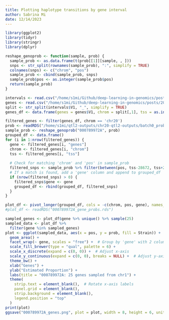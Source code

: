 ```yaml
---
title: Plotting haplotype transitions by gene interval
author: Sabrina Mi
date: 12/14/2023
---
```


```r
library(ggplot2)
library(tidyr)
library(stringr)
library(dplyr)
```

```r
reshape_genoprob <- function(sample, prob) {
  sample_prob <- as.data.frame(t(prob[[1]][sample, , ]))
  snps <- str_split(rownames(sample_prob), ":", simplify = TRUE)
  colnames(snps) <- c("chrom", "pos")
  sample_prob <- cbind(sample_prob, snps)
  sample_prob$pos <- as.integer(sample_prob$pos)
  return(sample_prob)
}

```

```r
intervals <- read.csv("/home/s1mi/Github/deep-learning-in-genomics/posts/2023-11-07-HS-founder-epigenomes/metadata/intervals.txt", header=FALSE)
genes <- read.csv("/home/s1mi/Github/deep-learning-in-genomics/posts/2023-11-07-HS-founder-epigenomes/Br_expressed_genes.txt", header=FALSE)
split <- str_split(intervals$V1, "_", simplify = TRUE)
genes_df <- data.frame(genes = genes$V1, chrom = split[,1], tss = as.integer(split[,2]))
```

```r
filtered_genes <- filter(genes_df, chrom == 'chr20')
prob <- readRDS("/home/s1mi/qtl2-outputs/chr20-qtl2-outputs/batch0_prob.rds")
sample_prob <- reshape_genoprob("000789972A", prob)
grouped_df <- data.frame()
for (i in 1:nrow(filtered_genes)) {
  gene <- filtered_genes[i, "genes"]
  chrom <- filtered_genes[i, "chrom"]
  tss <- filtered_genes[i, "tss"]
  
  # Check for matching 'chrom' and 'pos' in sample_prob
  filtered_snps <- sample_prob %>% filter(between(pos, tss-28672, tss+28672))
  # If a match is found, add a 'gene' column and append to grouped_df
  if (nrow(filtered_snps) > 0) {
    filtered_snps$gene <- gene
    grouped_df <- rbind(grouped_df, filtered_snps)
  }
}

```

```r
plot_df <- pivot_longer(grouped_df, cols = -c(chrom, pos, gene), names_to = "Strain", values_to = "prob")
#plot_df <- readRDS("000789972A_gene_probs.rds")
```


```r
sampled_genes <- plot_df$gene %>% unique() %>% sample(25)
sampled_data <- plot_df %>%
  filter(gene %in% sampled_genes)
plot <- ggplot(sampled_data, aes(x = pos, y = prob, fill = Strain)) +
  geom_area() +
  facet_wrap(~ gene, scales = "free") +  # Group by 'gene' with 2 columns
  scale_fill_brewer(type = "qual", palette = 6) +
  scale_x_discrete(expand = c(0, 0)) +  # Adjust x-axis
  scale_y_continuous(expand = c(0, 0), breaks = NULL) +  # Adjust y-axis
  theme_bw() +
  xlab("Genes") +
  ylab("Estimated Proportion") +
  labs(title = "000789972A: 25 genes sampled from chr1") +
  theme(
    strip.text = element_blank(),  # Rotate x-axis labels
    panel.grid = element_blank(),
    strip.background = element_blank(),
    legend.position = "top"
  ) 
print(plot)
ggsave("000789972A_genes.png", plot = plot, width = 8, height = 6, units = "in", dpi = 300)
```

